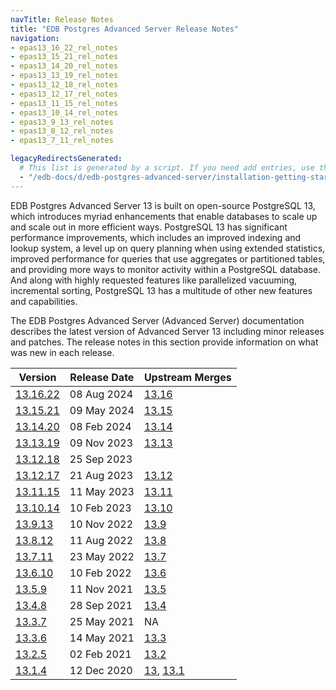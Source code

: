 ```yaml
---
navTitle: Release Notes
title: "EDB Postgres Advanced Server Release Notes"
navigation:
- epas13_16_22_rel_notes
- epas13_15_21_rel_notes
- epas13_14_20_rel_notes
- epas13_13_19_rel_notes
- epas13_12_18_rel_notes
- epas13_12_17_rel_notes
- epas13_11_15_rel_notes
- epas13_10_14_rel_notes
- epas13_9_13_rel_notes
- epas13_8_12_rel_notes
- epas13_7_11_rel_notes

legacyRedirectsGenerated:
  # This list is generated by a script. If you need add entries, use the `legacyRedirects` key.
  - "/edb-docs/d/edb-postgres-advanced-server/installation-getting-started/release-notes/13/index.html"
---
```


EDB Postgres Advanced Server 13 is built on open-source PostgreSQL 13, which introduces myriad enhancements that enable databases to scale up and scale out in more efficient ways. PostgreSQL 13 has significant performance improvements, which includes an improved indexing and lookup system, a level up on query planning when using extended statistics, improved performance for queries that use aggregates or partitioned tables, and providing more ways to monitor activity within a PostgreSQL database. And along with highly requested features like parallelized vacuuming, incremental sorting, PostgreSQL 13 has a multitude of other new features and capabilities.

The EDB Postgres Advanced Server (Advanced Server) documentation describes the latest version of Advanced Server 13 including minor releases and patches. The release notes in this section provide information on what was new in each release. 

| Version                             | Release Date | Upstream Merges                                                                                                        |
|-------------------------------------|--------------|------------------------------------------------------------------------------------------------------------------------|
| [13.16.22](epas13_16_22_rel_notes)  | 08 Aug 2024  | [13.16](https://www.postgresql.org/docs/release/13.16/)                                                                |
| [13.15.21](epas13_15_21_rel_notes)  | 09 May 2024  | [13.15](https://www.postgresql.org/docs/release/13.15/)                                                                |
| [13.14.20](epas13_14_20_rel_notes)  | 08 Feb 2024  | [13.14](https://www.postgresql.org/docs/release/13.14/)                                                                |
| [13.13.19](epas13_13_19_rel_notes)  | 09 Nov 2023  | [13.13](https://www.postgresql.org/docs/release/13.13/)                                                                |
| [13.12.18](epas13_12_17_rel_notes)  | 25 Sep 2023  |                                                                                                                        |
| [13.12.17](epas13_12_17_rel_notes)  | 21 Aug 2023  | [13.12](https://www.postgresql.org/docs/release/13.12/)                                                                |
| [13.11.15](epas13_11_15_rel_notes)  | 11 May 2023  | [13.11](https://www.postgresql.org/docs/release/13.11/)                                                                |
| [13.10.14](epas13_10_14_rel_notes)  | 10 Feb 2023  | [13.10](https://www.postgresql.org/docs/release/13.10/)                                                                |
| [13.9.13](epas13_9_13_rel_notes)    | 10 Nov 2022  | [13.9](https://www.postgresql.org/docs/release/13.9/)                                                                  |
| [13.8.12](epas13_8_12_rel_notes)    | 11 Aug 2022  | [13.8](https://www.postgresql.org/docs/release/13.8/)                                                                  |
| [13.7.11](epas13_7_11_rel_notes)    | 23 May 2022  | [13.7](https://www.postgresql.org/docs/release/13.7/)                                                                  |
| [13.6.10](13_epas13.6.10_rel_notes) | 10 Feb 2022  | [13.6](https://www.postgresql.org/docs/13/release-13-6.html)                                                           |
| [13.5.9](14_epas13.5.9_rel_notes)   | 11 Nov 2021  | [13.5](https://www.postgresql.org/docs/13/release-13-5.html)                                                           |
| [13.4.8](15_epas13.4.8_rel_notes)   | 28 Sep 2021  | [13.4](https://www.postgresql.org/docs/13/release-13-4.html)                                                           |
| [13.3.7](16_epas13.3.7_rel_notes)   | 25 May 2021  | NA                                                                                                                     |
| [13.3.6](17_epas13.3.6_rel_notes)   | 14 May 2021  | [13.3](https://www.postgresql.org/docs/13/release-13-3.html)                                                           |
| [13.2.5](19_epas13.2.5_rel_notes)   | 02 Feb 2021  | [13.2](https://www.postgresql.org/docs/13/release-13-2.html)                                                           |
| [13.1.4](20_epas13_rel_notes)       | 12 Dec 2020  | [13](https://www.postgresql.org/docs/13/release-13.html), [13.1](https://www.postgresql.org/docs/13/release-13-1.html) |